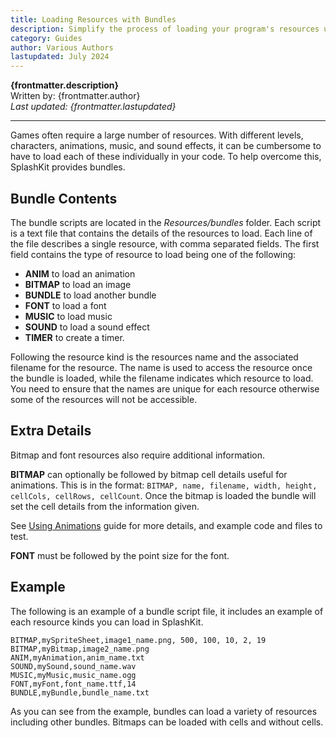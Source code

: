 ```yaml
---
title: Loading Resources with Bundles
description: Simplify the process of loading your program's resources using a resource bundle. This file lists the different resources you want loaded, which can then be loaded and freed as a group.
category: Guides
author: Various Authors
lastupdated: July 2024
---
```


**{frontmatter.description}**  
Written by: {frontmatter.author}  
_Last updated: {frontmatter.lastupdated}_

---

Games often require a large number of resources. With different levels, characters, animations, music, and sound effects, it can be cumbersome to have to load each of these individually in your code. To help overcome this, SplashKit provides bundles.

## Bundle Contents

The bundle scripts are located in the _Resources/bundles_ folder. Each script is a text file that contains the details of the resources to load. Each line of the file describes a single resource, with comma separated fields. The first field contains the type of resource to load being one of the following:

- **ANIM** to load an animation
- **BITMAP** to load an image
- **BUNDLE** to load another bundle
- **FONT** to load a font
- **MUSIC** to load music
- **SOUND** to load a sound effect
- **TIMER** to create a timer.

Following the resource kind is the resources name and the associated filename for the resource. The name is used to access the resource once the bundle is loaded, while the filename indicates which resource to load. You need to ensure that the names are unique for each resource otherwise some of the resources will not be accessible.

## Extra Details

Bitmap and font resources also require additional information.

**BITMAP** can optionally be followed by bitmap cell details useful for animations. This is in the format: `BITMAP, name, filename, width, height, cellCols, cellRows, cellCount`. Once the bitmap is loaded the bundle will set the cell details from the information given.

See [Using Animations](/guides/animations/0-using-animations) guide for more details, and example code and files to test.

**FONT** must be followed by the point size for the font.

## Example

The following is an example of a bundle script file, it includes an example of each resource kinds you can load in SplashKit.

```plaintext
BITMAP,mySpriteSheet,image1_name.png, 500, 100, 10, 2, 19
BITMAP,myBitmap,image2_name.png
ANIM,myAnimation,anim_name.txt
SOUND,mySound,sound_name.wav
MUSIC,myMusic,music_name.ogg
FONT,myFont,font_name.ttf,14
BUNDLE,myBundle,bundle_name.txt
```

As you can see from the example, bundles can load a variety of resources including other bundles. Bitmaps can be loaded with cells and without cells.
